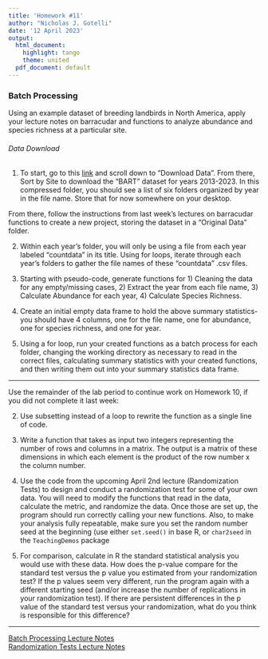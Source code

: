 ```yaml
---
title: 'Homework #11'
author: "Nicholas J. Gotelli"
date: '12 April 2023'
output:
  html_document:
    highlight: tango
    theme: united
  pdf_document: default
---
```


### Batch Processing


Using an example dataset of breeding landbirds in North America, apply your lecture notes on barracudar and functions to analyze abundance and species richness at a particular site. 

###### Data Download 

1. To start, go to this [link](https://data.neonscience.org/data-products/DP1.10003.001) and scroll down to "Download Data". From there, Sort by Site to download the "BART" dataset for years 2013-2023. In this compressed folder, you should see a list of six folders organized by year in the file name. Store that for now somewhere on your desktop.   

From there, follow the instructions from last week's lectures on barracudar functions to create a new project, storing the dataset in a "Original Data" folder. 

2. Within each year's folder, you will only be using a  file from each year labeled "countdata" in its title. Using for loops, iterate through each year's folders to gather the file names of these "countdata" .csv files. 

3. Starting with pseudo-code, generate functions for 1) Cleaning the data for any empty/missing cases, 2) Extract the year from each file name, 3) Calculate Abundance for each year, 4) Calculate Species Richness. 

4. Create an initial empty data frame to hold the above summary statistics-you should have 4 columns, one for the file name, one for abundance, one for species richness, and one for year. 

5. Using a for loop, run your created functions as a batch process for each folder, changing the working directory as necessary to read in the correct files, calculating summary statistics with your created functions, and then writing them out into your summary statistics data frame. 


-----------------------------

Use the remainder of the lab period to continue work on Homework 10, if you did not complete it last week:  

2. Use subsetting instead of a loop to rewrite the function as a single line of code.

3. Write a function that takes as input two integers representing the number of rows and columns in a matrix. The output is a matrix of these dimensions in which each element is the product of the row number x the column number.

4. Use the code from the upcoming April 2nd lecture (Randomization Tests) to design and conduct a randomization test for some of your own data. You will need to modify the functions that read in the data, calculate the metric, and randomize the data. Once those are set up, the program should run correctly calling your new functions. Also, to make your analysis fully repeatable, make sure you set the random number seed at the beginning (use either `set.seed()` in base R, or `char2seed` in the `TeachingDemos` package

5. For comparison, calculate in R the standard statistical analysis you would use with these data. How does the p-value compare for the standard test versus the p value you estimated from your randomization test? If the p values seem very different, run the program again with a different starting seed (and/or increase the number of replications in your randomization test). If there are persistent differences in the p value of the standard test versus your randomization, what do you think is responsible for this difference?

--------
[Batch Processing Lecture Notes](https://gotellilab.github.io/Bio381/Lectures/Lecture20_S2021)   
[Randomization Tests Lecture Notes](https://gotellilab.github.io/Bio381/Lectures/Lecture19_S2021.html)